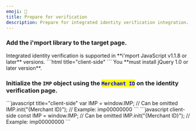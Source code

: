 ```yaml
---
emoji: 📒
title: Prepare for verification
description: Prepare for integrated identity verification integration.
---
```





### Add the **i'mport library** to the target page.

<Hint style="info">
Integrated identity verification is supported in **i'mport JavaScript v1.1.8 or later** versions.

</Hint>

<Tabs>
<Tab title="HTML">
```html title="client-side"
<!-- jQuery -->
<script type="text/javascript" src="https://code.jquery.com/jquery-1.12.4.min.js" ></script>
<!-- iamport.payment.js -->
<script type="text/javascript" src="https://cdn.iamport.kr/js/iamport.payment-{SDK-latest version}.js"></script>
```


</Tab>
</Tabs>

<Hint style="danger">
You **must install jQuery 1.0 or later version**.

</Hint>

### Initialize the `IMP` object using the <mark style="color:blue;">**`Merchant ID`**</mark> on the identity verification page.

<Tabs>
<Tab title="JavaScript">
```javascript title="client-side"
var IMP = window.IMP; // Can be omitted
IMP.init("{Merchant ID}"); // Example: imp00000000
```


</Tab>

<Tab title="JavaScript(ES Next)">
```javascript
client-side
const IMP = window.IMP; // Can be omitted
IMP.init("{Merchant ID}"); // Example: imp00000000
```

</Tab>
</Tabs>
